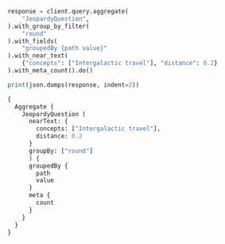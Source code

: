 
<Tabs groupId="languages">
<TabItem value="py" label="Python">

```python
response = client.query.aggregate(
    "JeopardyQuestion",
).with_group_by_filter(
    "round"
).with_fields(
    "groupedBy {path value}"
).with_near_text(
    {"concepts": ["Intergalactic travel"], "distance": 0.2}
).with_meta_count().do()

print(json.dumps(response, indent=2))
```

</TabItem>
<TabItem value="graphql" label="GraphQL">

```graphql
{
  Aggregate {
    JeopardyQuestion (
      nearText: {
        concepts: ["Intergalactic travel"],
        distance: 0.2
      }
      groupBy: ["round"]
      ) {
      groupedBy {
        path
        value
      }
      meta {
        count
      }
    }
  }
}
```

</TabItem>
</Tabs>